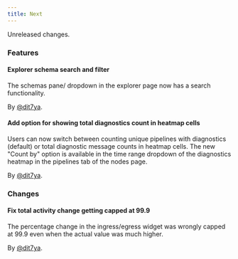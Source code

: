 ```yaml
---
title: Next
---
```


Unreleased changes.

### Features

#### Explorer schema search and filter

The schemas pane/ dropdown in the explorer page now has a search functionality.

By [@dit7ya](https://github.com/dit7ya).

#### Add option for showing total diagnostics count in heatmap cells

Users can now switch between counting unique pipelines with diagnostics (default) or total diagnostic message counts in heatmap cells. 
The new "Count by" option is available in the time range dropdown of the diagnostics heatmap in the pipelines tab of the nodes page.

By [@dit7ya](https://github.com/dit7ya).

### Changes

#### Fix total activity change getting capped at 99.9

The percentage change in the ingress/egress widget was wrongly capped at 99.9 even when the actual value was much higher.

By [@dit7ya](https://github.com/dit7ya).
